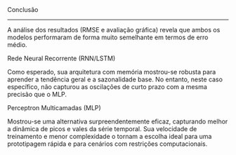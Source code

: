 ##  {#conclusao data-menu-title="Conclusão"}

[Conclusão]{.slide-title}

<hr>

A análise dos resultados (RMSE e avaliação gráfica) revela que ambos os modelos performaram de forma muito semelhante em termos de erro médio.

::: {.sanchez-font}
::: {.salmon-text}

Rede Neural Recorrente (RNN/LSTM)

:::
:::

Como esperado, sua arquitetura com memória mostrou-se robusta para aprender a tendência geral e a sazonalidade base. No entanto, neste caso específico, não capturou as oscilações de curto prazo com a mesma precisão que o MLP.

::: {.sanchez-font}
::: {.salmon-text}

Perceptron Multicamadas (MLP)

:::
:::

Mostrou-se uma alternativa surpreendentemente eficaz, capturando melhor a dinâmica de picos e vales da série temporal. Sua velocidade de treinamento e menor complexidade o tornam a escolha ideal para uma prototipagem rápida e para cenários com restrições computacionais.

